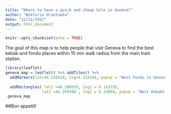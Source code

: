 ```yaml
---
title: "Where to have a quick and cheap bite in Geneva?"
author: "Wiktoria Urantowka"
date: "12/11/2017"
output: html_document
---
```


```r
knitr::opts_chunk$set(echo = TRUE)
```

The goal of this map is to help people that visit Geneva to find the best kebab and fondu places within 15 min walk radius from the main train station.
```r
library(leaflet)
geneva_map = leaflet() %>% addTiles() %>%
  addMarkers(lat=46.210428, lng=6.154146, popup = "Best Fondu in Geneva") %>%
  
  addRectangles( lat1 =46.208839, lng1 = 6.143335, 
                lat2 =46.209388 , lng2 = 6.14664, popup = "Best Kebabs in Geneva")
 geneva_map

```

##Bon appetit!   
